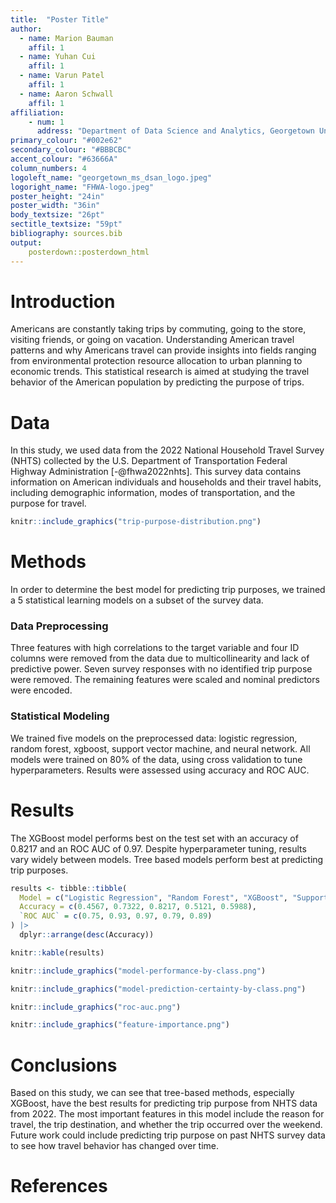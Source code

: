 ```yaml
---
title:  "Poster Title"
author:
  - name: Marion Bauman
    affil: 1
  - name: Yuhan Cui
    affil: 1
  - name: Varun Patel
    affil: 1
  - name: Aaron Schwall
    affil: 1
affiliation:
    - num: 1
      address: "Department of Data Science and Analytics, Georgetown University"
primary_colour: "#002e62"
secondary_colour: "#BBBCBC"
accent_colour: "#63666A"
column_numbers: 4
logoleft_name: "georgetown_ms_dsan_logo.jpeg"
logoright_name: "FHWA-logo.jpeg"
poster_height: "24in"
poster_width: "36in"
body_textsize: "26pt"
sectitle_textsize: "59pt"
bibliography: sources.bib
output:
    posterdown::posterdown_html
---
```


# Introduction

Americans are constantly taking trips by commuting, going to the store, visiting friends, or going on vacation. Understanding American travel patterns and why Americans travel can provide insights into fields ranging from environmental protection resource allocation to urban planning to economic trends. This statistical research is aimed at studying the travel behavior of the American population by predicting the purpose of trips.

# Data

In this study, we used data from the 2022 National Household Travel Survey (NHTS) collected by the U.S. Department of Transportation Federal Highway Administration [-@fhwa2022nhts]. This survey data contains information on American individuals and households and their travel habits, including demographic information, modes of transportation, and the purpose for travel.

```r
knitr::include_graphics("trip-purpose-distribution.png")
```
<style>
p.caption {
  font-size: 20px;
  text-align: center;
  font-style: italic;
}
</style>

# Methods

In order to determine the best model for predicting trip purposes, we trained a 5 statistical learning models on a subset of the survey data. 

### Data Preprocessing

Three features with high correlations to the target variable and four ID columns were removed from the data due to multicollinearity and lack of predictive power. Seven survey responses with no identified trip purpose were removed. The remaining features were scaled and nominal predictors were encoded.

### Statistical Modeling

We trained five models on the preprocessed data: logistic regression, random forest, xgboost, support vector machine, and neural network. All models were trained on 80% of the data, using cross validation to tune hyperparameters. Results were assessed using accuracy and ROC AUC.

# Results

The XGBoost model performs best on the test set with an accuracy of 0.8217 and an ROC AUC of 0.97. Despite hyperparameter tuning, results vary widely between models. Tree based models perform best at predicting trip purposes.

```r
results <- tibble::tibble(
  Model = c("Logistic Regression", "Random Forest", "XGBoost", "Support Vector Machine", "Neural Network"),
  Accuracy = c(0.4567, 0.7322, 0.8217, 0.5121, 0.5988),
  `ROC AUC` = c(0.75, 0.93, 0.97, 0.79, 0.89)
) |>
  dplyr::arrange(desc(Accuracy))

knitr::kable(results)
```

```r
knitr::include_graphics("model-performance-by-class.png")
```

```r
knitr::include_graphics("model-prediction-certainty-by-class.png")
```

```r
knitr::include_graphics("roc-auc.png")
```

```r
knitr::include_graphics("feature-importance.png")
```

# Conclusions

Based on this study, we can see that tree-based methods, especially XGBoost, have the best results for predicting trip purpose from NHTS data from 2022. The most important features in this model include the reason for travel, the trip destination, and whether the trip occurred over the weekend. Future work could include predicting trip purpose on past NHTS survey data to see how travel behavior has changed over time.

# References
